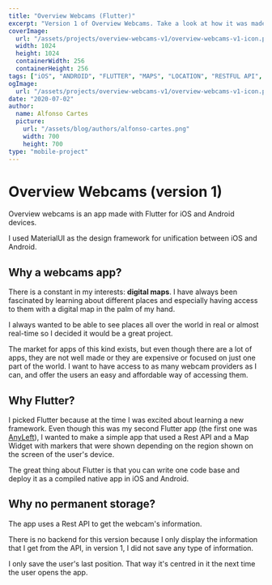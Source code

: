 ```yaml
---
title: "Overview Webcams (Flutter)"
excerpt: "Version 1 of Overview Webcams. Take a look at how it was made, what technologies where used and why..."
coverImage:
  url: "/assets/projects/overview-webcams-v1/overview-webcams-v1-icon.png"
  width: 1024
  height: 1024
  containerWidth: 256
  containerHeight: 256
tags: ["iOS", "ANDROID", "FLUTTER", "MAPS", "LOCATION", "RESTFUL API", "GITHUB"]
ogImage:
  url: "/assets/projects/overview-webcams-v1/overview-webcams-v1-icon.png"
date: "2020-07-02"
author:
  name: Alfonso Cartes
  picture:
    url: "/assets/blog/authors/alfonso-cartes.png"
    width: 700
    height: 700
type: "mobile-project"
---
```


# Overview Webcams (version 1)

Overview webcams is an app made with Flutter for iOS and Android devices.

I used MaterialUI as the design framework for unification between iOS and Android.

<Carousel post="overview-webcams-v1" />

## Why a webcams app?

There is a constant in my interests: **digital maps**. I have always been fascinated by learning about different places and especially having access to them with a digital map in the palm of my hand.

I always wanted to be able to see places all over the world in real or almost real-time so I decided it would be a great project.

The market for apps of this kind exists, but even though there are a lot of apps, they are not well made or they are expensive or focused on just one part of the world. I want to have access to as many webcam providers as I can, and offer the users an easy and affordable way of accessing them.

## Why Flutter?

I picked Flutter because at the time I was excited about learning a new framework. Even though this was my second Flutter app (the first one was [AnyLeft](http://www.cartes.dev/portfolio/mobile-development/mobile-projects/anyleft-v1)), I wanted to make a simple app that used a Rest API and a Map Widget with markers that were shown depending on the region shown on the screen of the user's device.

The great thing about Flutter is that you can write one code base and deploy it as a compiled native app in iOS and Android.

## Why no permanent storage?

The app uses a Rest API to get the webcam's information.

There is no backend for this version because I only display the information that I get from the API, in version 1, I did not save any type of information.

I only save the user's last position. That way it's centred in it the next time the user opens the app.
